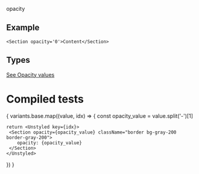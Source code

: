 
opacity
## Example
```
<Section opacity='0'>Content</Section>
```
## Types
[See Opacity values](https://github.com/bolanosdev/phoenix-ui/blob/main/libraries/types/sizing/opacity.types.ts)


# Compiled tests
{
  variants.base.map((value, idx) => {
    const opacity_value =  value.split('-')[1]

    return <Unstyled key={idx}>
     <Section opacity={opacity_value} className="border bg-gray-200 border-gray-200">
        opacity: {opacity_value}
     </Section> 
    </Unstyled>
  })
}


